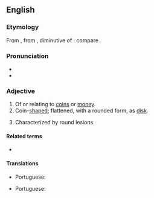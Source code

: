 ==English==

===Etymology===
From {{etyl|la|en}} {{lena}} {{m|la|nummularius}}, from {{m|la|nummulus}}, diminutive of {{m|la|nummus||a coin}}: compare {{cog|fr|nummulaire}}.

===Pronunciation===
* {{IPA|en|/ˈnʌm.jʊ.lə(ɹ)/}}
* {{audio|en|LL-Q1860 (eng)-Vealhurl-nummular.wav |Audio (Southern England)}}

===Adjective===
{{en-adj}}

# Of or relating to [[coin]]s or [[money]].
# Coin-[[shaped]]; flattened, with a rounded form, as [[disk]].
# {{lb|en|medicine}} Characterized by round lesions.

====Related terms====
* {{l|en|nummary}}

====Translations====
{{trans-see|numismatic}}

{{trans-top|coin-shaped}}
* Portuguese: {{t|pt|numular}}
{{trans-mid}}
{{trans-bottom}}

{{trans-top|characterized by round lesions}}
* Portuguese: {{t|pt|numular}}
{{trans-mid}}
{{trans-bottom}}